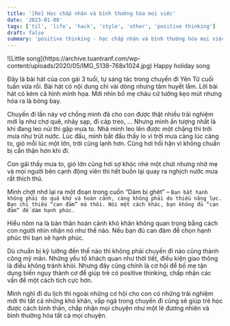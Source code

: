 ```yaml
---
title: '[Re] Học chấp nhận và bình thường hóa mọi việc'
date: '2023-01-08'
tags: ['til', 'life', 'hack', 'style', 'other', 'positive thinking']
draft: false
summary: 'positive thinking - học chấp nhận và bình thường hóa mọi việc'
---
```


<div className="-mx-2 flex flex-wrap overflow-hidden xl:-mx-2">
  <div className="my-1 px-2">
    ![Little song](https://archive.tuantranf.com/wp-content/uploads/2020/05/IMG_5138-768x1024.jpg)
    Happy holiday song
  </div>
</div>

Đây là bài hát của con gái 3 tuổi, tự sáng tác trong chuyến đi Yên Tử cuối tuần vừa rồi. Bài hát có nội dung chỉ vài dòng nhưng tâm huyết lắm. Lời bài hát có kèm cả hình minh họa. Mới nhìn bố mẹ cháu cứ tưởng kẹo mút nhưng hóa ra là bóng bay.

Chuyến đi lần này vợ chồng mình đã cho con được thật nhiều trải nghiệm mới lạ như chợ quê, nhảy sạp, đi cáp treo, … Nhưng mình ấn tượng nhất là khi đang leo núi thì gặp mưa to. Nhà mình leo lên được một chặng thì trời mưa như trút nước. Lúc đầu, mình bắt đầu thấy lo vì trời mưa càng lúc càng to, gió mỗi lúc một lớn, trời cũng lạnh hơn. Cũng hơi hối hận vì không chuẩn bị cẩn thận hơn khi đi.

Con gái thấy mưa to, gió lớn cũng hơi sợ khóc nhè một chút nhưng nhờ mẹ và mọi người bên cạnh động viên thì hết buồn lại quay ra nghịch nước mưa rất thích thú.

Mình chợt nhớ lại ra một đoạn trong cuốn “Dám bị ghét” – `Bạn bất hạnh không phải do quá khứ và hoàn cảnh, càng không phải do thiếu năng lực. Bạn chỉ thiếu “can đảm” mà thôi. Nói một cách khác, bạn không đủ “can đảm” để dám hạnh phúc.`

Hiểu nôm na là bản thân hoàn cảnh khó khăn không quan trọng bằng cách con người nhìn nhận nó như thế nào. Nếu bạn đủ can đảm để chọn hạnh phúc thì bạn sẽ hạnh phúc.

Dù chuẩn bị kỹ lưỡng đến thế nào thì không phải chuyến đi nào cũng thành công mỹ mãn. Những yếu tố khách quan như thời tiết, điều kiện giao thông là điều không tránh khỏi. Nhưng đây cũng chính là cơ hội để bố mẹ tận dụng biến nguy thành cơ để giúp trẻ có positive thinking, chấp nhận các vấn đề một cách tích cực hơn.

Mình nghĩ đi du lịch thì ngoài những cơ hội cho con có những trải nghiệm mới thì tất cả những khó khăn, vấp ngã trong chuyến đi cũng sẽ giúp trẻ học được cách bình thản, chấp nhận mọi chuyện như một lẽ đương nhiên và bình thường hóa tất cả mọi chuyện.
